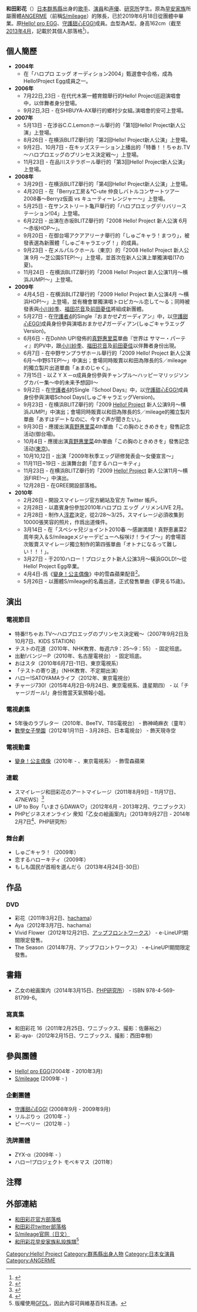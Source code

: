 {{更新|time=2019-02-07T13:45:17+00:00}}
{{藝人
| 類型 = 歌手
| 外文名 = {{lang|ja|和田彩花}}
| 外文 = 日文
| 暱稱 = DAWA、あやちょ等。
| 出生日期 = {{Birth date and age|year=1994|month=8|day=1}}
| 出生地點 = [[日本|日本]][[群馬縣|群馬縣]]
| 經紀公司 = [[Up-Front_Group|Up-Front Group]]
| 相關團體 = [[Hello!_Project_Egg|Hello! Project Egg]]<br/>[[S/mileage|S/mileage]]<br/>[[守護甜心EGG!|守護甜心EGG!]]<br/>[[早安家族|早安家族]]
}}
{{Japanese|japanese=和田 彩花|kana=わだ あやか|romaji=Wada Ayaka}}
'''和田彩花'''（{{bd|1994年|8月1日|catIdx=Wada Ayaka}}）[[日本|日本]][[群馬縣|群馬縣]]出身的[[歌手|歌手]]、[[演員|演員]]和[[声優|声優]]、[[研究所|研究所]]学生。原為[[早安家族|早安家族]]所屬團體[[ANGERME|ANGERME]]（前稱[[S/mileage|S/mileage]]）的隊長，已於2019年6月18日從團體中畢業。原[[Hello!_pro_EGG|Hello! pro EGG]]、[[守護甜心EGG!|守護甜心EGG!]]成員。血型為A型。身高162cm（截至[[2013年4月|2013年4月]]，記載於其個人部落格<ref>{{Cite web | url=http://ameblo.jp/wadaayaka/entry-11231787651.html | title=身長 （スマイレージ 和田彩花 オフィシャルブログ 「あや著」 Powered by Ameba） | date=2012-04-23 | accessdate=2013-07-29 | archive-date=2016-04-23 | archive-url=https://web.archive.org/web/20160423045624/http://ameblo.jp/wadaayaka/entry-11231787651.html | dead-url=no }}</ref>）。

==個人簡歷==
*'''2004年'''
**在「ハロプロ エッグ オーディション2004」甄選會中合格，成為Hello!Project Egg成員之一。 
*'''2006年'''
**7月22日,23日 - 在代代木第一體育館舉行的Hello! Project巡迴演唱會中，以伴舞者身分登場。 
**9月2日,3日 - 在SHIBUYA-AX舉行的鄉村少女組｡演唱會的安可上登場。 
*'''2007年'''
**5月13日 - 在涉谷C.C.Lemonホール舉行的「第1回Hello! Project新人公演」上登場。 
**8月26日 - 在横浜BLITZ舉行的「第2回Hello! Project新人公演」上登場。 
**9月2日、10月7日 - 在キッズステーション上播出的「特番！！ちゃお.TV～ハロプロエッグのプリンセス決定戦～」上登場。 
**11月23日 - 在品川ステラボール舉行的「第3回Hello! Project新人公演」上登場。 
*'''2008年'''
**3月29日 - 在横浜BLITZ舉行的「第4回Hello! Project新人公演」上登場。 
**4月20日 - 在「Berryz工房＆℃-ute 仲良しバトルコンサートツアー2008春～Berryz仮面 vs キューティーレンジャー～」上登場。 
**5月25日 - 在サンストリート亀戸舉行的「ハロプロエッグデリバリーステーション!04」上登場。 
**6月22日 - 出演在赤坂BLITZ舉行的「2008 Hello! Project 新人公演 6月 〜赤坂HOP〜」。 
**9月20日 - 在御台場アクアアリーナ舉行的「しゅごキャラ！まつり」，被發表選為新團體「しゅごキャラエッグ！」的成員。 
**9月23日 - 在メルパルクホール（東京）的「2008 Hello! Project 新人公演 9月 ～芝公園STEP!～」上登場，並首次在新人公演上單獨演唱(17の夏)。 
**11月24日 - 在横浜BLITZ舉行的「2008 Hello! Project 新人公演11月～横浜JUMP!～」上登場。 
*'''2009年'''
**4月4,5日 - 在横浜BLITZ舉行的「2009 Hello! Project 新人公演4月 ～横浜HOP!～」上登場，並有機會單獨演唱トロピカ～ル恋して～る；同時被發表與[[小川紗季|小川紗季]]、[[福田花音|福田花音]]及[[前田憂佳|前田憂佳]]將組成新團體。 
**5月27日 - 在[[守護者4|守護者4]]的Single『おまかせ♪ガーディアン』中，以[[守護甜心EGG!|守護甜心EGG!]]成員身份參與演唱おまかせ♪ガーディアン(しゅごキャラエッグVersion)。 
**6月6日 - 在Dohhh UP!發佈的[[真野惠里菜|真野惠里菜]]單曲『世界は サマー・パーティ』的PV中，跟[[小川紗季|小川紗季]]、[[福田花音|福田花音]]及[[前田憂佳|前田憂佳]]以伴舞者身份出現。 
**6月7日 - 在中野サンプラザホール舉行的「2009 Hello! Project 新人公演6月～中野STEP!～」中演出；會場同時販賣以和田為隊長的S／mileage的獨立製片出道單曲「ぁまのじゃく」。 
**7月15日 - 以ＺＹＸ－α成員身份參與チャンプル～ハッピーマリッジソングカバー集～中的未来予想図II～ 
**9月2日 - 在[[守護者4|守護者4]]的Single『School Days』中，以[[守護甜心EGG!|守護甜心EGG!]]成員身份參與演唱School Days(しゅごキャラエッグVersion)。 
**9月23日 - 在横浜BLITZ舉行的「2009 [[Hello!_Project|Hello! Project]] 新人公演9月～横浜JUMP!」中演出；會場同時販賣以和田為隊長的S／mileage的獨立製片單曲「あすはデートなのに、今すぐ声が聞きたい」。 
**9月30日 - 應援出演[[真野惠里菜|真野惠里菜]]4th單曲「この胸のときめきを」發售記念活动(御台場)。 
**10月4日 - 應援出演[[真野惠里菜|真野惠里菜]]4th單曲「この胸のときめきを」發售記念活动([[東京|東京]])。 
**10月10,12日 - 出演「2009年秋季エッグ研修発表会～女優宣言～」 
**11月11日~19日 - 出演舞台劇「恋するハローキティ」 
**11月23日 - 在横浜BLITZ舉行的「2009 [[Hello!_Project|Hello! Project]] 新人公演11月～横浜FIRE!～」中演出。 
**12月28日 - 在GREE開設部落格。
*'''2010年'''
**2月26日 - 開設スマイレージ官方網站及官方 Twitter 帳戶。
**2月28日 - 以嘉賓身份參加2010年ハロプロ エッグ ノリメンLIVE 2月。
**2月28日 - 制作人[[淳君|淳君]]決定，從2/28～3/25，スマイレージ必須收集到10000張笑容的照片，作爲出道條件。
**3月14日 - 在「スペシャ兒ジョイント2010春 〜感謝満開！真野恵裏菜2周年突入＆S/mileageメジャーデビューへ桜咲け！ライブ〜」的會場首次販賣スマイレージ獨立制作的第四張單曲「オトナになるって難しい！！！」。
**3月27日 - 于2010ハロー！プロジェクト新人公演3月～橫浜GOLD!～從Hello! Project Egg卒業。
**4月4日-爲《[[變身！公主偶像|變身！公主偶像]]》中的雪森蘋果配音<ref>{{Cite web |url=http://www.tv-tokyo.co.jp/anime/lilpri/ |title=變身！公主偶像制作人員一覽 |accessdate=2010-12-19 |archive-date=2010-04-10 |archive-url=https://web.archive.org/web/20100410062147/http://www.tv-tokyo.co.jp/anime/lilpri/ |dead-url=no }}</ref>。
**5月26日 - 以團體S/mileage的名義出道，正式發售單曲《夢見る15歳》。

==演出==
===電視節目===
*特番!!ちゃお.TV〜ハロプロエッグのプリンセス決定戦〜（2007年9月2日及10月7日、KIDS STATION）
*テストの花道（2010年、NHK教育、毎週六9：25～9：55） - 固定班底。
*出動!バンジーP（2010年、名古屋電視台） - 固定班底。
*おはスタ（2010年6月7日-11日、東京電視系）
*「テストの寄り道」（NHK教育、不定期出演）
*ハロー!SATOYAMAライフ（2012年、東京電視台）
*チャージ730!（2015年4月2日-9月24日、東京電視系、逢星期四） - 以「チャージガール!」身份擔當天氣預報小姐。

===電視劇集===
*5年後のラブレター（2010年、BeeTV、TBS電視台） - 飾神崎麻衣（童年）
*[[數學女子學園|數學女子學園]]（2012年1月11日 - 3月28日、日本電視台） - 飾天現寺空

===電視動畫===
*[[變身！公主偶像|變身！公主偶像]]（2010年 - 、東京電視系） - 飾雪森蘋果
 
===連載===
*スマイレージ和田彩花のアートマイレージ（2011年8月9日 - 11月17日、47NEWS）<ref>{{Cite web | url=http://www.47news.jp/culture/47gmen/smileage/ | title=アートマイレージ （Gメン47 - 47NEWS） | date=2011-08-09 | accessdate=2015-05-22 | archive-date=2016-06-17 | archive-url=https://web.archive.org/web/20160617052436/http://www.47news.jp/culture/47gmen/smileage/ | dead-url=no }}</ref>
*UP to Boy「いまさらDAWA♡」（2012年6月 - 2013年2月、ワニブックス）
*PHPビジネスオンライン 衆知「乙女の絵画案内」（2013年9月27日 - 2014年2月7日<ref>{{Cite web | url=http://shuchi.php.co.jp/article/1798?p=1 | title=【連載：和田彩花の「乙女の絵画案内」】　第10回／ボッティチェリ『春（プリマヴェーラ）』 （PHPビジネスオンライン 衆知. ） | date=2014-02-07 | accessdate=2015-05-22 | archive-date=2016-03-05 | archive-url=https://web.archive.org/web/20160305071258/http://shuchi.php.co.jp/article/1798?p=1 | dead-url=no }}</ref>、PHP研究所）

===舞台劇===
*しゅごキャラ！（2009年） 
*恋するハローキティ（2009年）
*もしも国民が首相を選んだら（2013年4月24日-30日）

==作品==
===DVD===
* 彩花（2011年3月2日、[[アップフロントワークス|hachama]]）
* Aya（2012年3月7日、hachama）
* Vivid Flower（2012年12月21日、[[アップフロントワークス|アップフロントワークス]]） - e-LineUP!期間限定發售。
* The Season（2014年7月、アップフロントワークス） - e-LineUP!期間限定發售。

==書籍==
*乙女の絵画案内（2014年3月15日、[[PHP研究所|PHP研究所]]） - ISBN 978-4-569-81799-6。

===寫真集===
*和田彩花 16（2011年2月25日、ワニブックス、撮影：佐藤裕之）
*彩-aya-（2012年2月15日、ワニブックス、撮影：西田幸樹）

==參與團體==
*[[Hello!_pro_EGG|Hello! pro EGG]](2004年 - 2010年3月) 
*[[S/mileage|S/mileage]] (2009年 - )

===企劃團體=== 
*[[守護甜心EGG!|守護甜心EGG!]] (2008年9月 - 2009年9月) 
*リルぷりっ（2010年 - ）
*ピーベリー（2012年 - ）

===洗牌團體=== 
*ZYX-α（2009年 - ）
*ハロー!プロジェクト モベキマス（2011年）

==注釋==
{{reflist}}

==外部連結==
*[http://gree.jp/wada_ayaka 和田彩花官方部落格]{{Wayback|url=http://gree.jp/wada_ayaka |date=20201030050816 }}
* [http://twitter.com/ayakawada 和田彩花twitter部落格]{{Wayback|url=http://twitter.com/ayakawada |date=20201117102848 }}
* [https://web.archive.org/web/20110830040221/http://s-mileage.jp/ S/mileage官网（日文）]
* [https://web.archive.org/web/20100412162606/http://wiki.helloproject.tw/%E5%92%8C%E7%94%B0%E5%BD%A9%E8%8A%B1 和田彩花早安家族私設族譜]<ref>版權使用[[GFDL|GFDL]]，因此內容可與維基百科互通。</ref>

{{早安家族}}

{{DEFAULTSORT:Wada Ayaka}}
[[Category:Hello!_Project|Category:Hello! Project]]
[[Category:群馬縣出身人物|Category:群馬縣出身人物]]
[[Category:日本女演員|Category:日本女演員]]
[[Category:ANGERME|Category:ANGERME]]